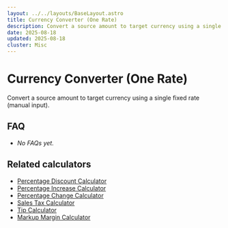 ```yaml
---
layout: ../../layouts/BaseLayout.astro
title: Currency Converter (One Rate)
description: Convert a source amount to target currency using a single fixed rate (manual input).
date: 2025-08-18
updated: 2025-08-18
cluster: Misc
---
```





# Currency Converter (One Rate)

Convert a source amount to target currency using a single fixed rate (manual input).

<Calculator schema={schema} />

## FAQ

- _No FAQs yet._

## Related calculators
- [Percentage Discount Calculator](/calculators/percentage-discount-calculator/)
- [Percentage Increase Calculator](/calculators/percentage-increase-calculator/)
- [Percentage Change Calculator](/calculators/percentage-change-calculator/)
- [Sales Tax Calculator](/calculators/sales-tax-calculator/)
- [Tip Calculator](/calculators/tip-calculator/)
- [Markup Margin Calculator](/calculators/markup-margin-calculator/)
